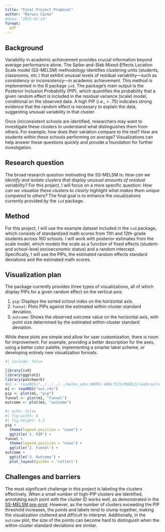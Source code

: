 ```yaml
---
title: "Final Project Proposal"
author: "Marwin Carmo"
#date: "2025-02-14"
format: 
  pdf
---
```


## Background

Variability in academic achievement provides crucial information beyond average performance alone. The Spike-and-Slab Mixed-Effects Location Scale model (SS-MELSM) methodology identifies clustering units (students, classrooms, etc.) that exhibit unusual levels of residual variability—such as consistency or inconsistency—in academic achievement. This method is implemented in the R package `ivd`. The package's main output is the Posterior Inclusion Probability (PIP), which quantifies the probability that a given random effect is included in the residual variance (scale) model, conditional on the observed data. A high PIP (i.e., > .75) indicates strong evidence that the random effect is necessary to explain the data, suggesting unusual variability in that cluster.

Once (in)consistent schools are identified, researchers may want to investigate these clusters to understand what distinguishes them from others. For example, how does their variation compare to the rest? How are students within these schools performing on average? Visualizations can help answer these questions quickly and provide a foundation for further investigation.

## Research question

The broad research question motivating the SS-MELSM is: *How can we identify and isolate clusters that display unusual amounts of residual variability?* For this project, I will focus on a more specific question: *How can we visualize these clusters to clearly highlight what makes them unique compared to others?* The final goal is to enhance the visualizations currently provided by the `ivd` package.

## Method

For this project, I will use the example dataset included in the `ivd` package, which consists of standardized math scores from 11th and 12th-grade students across 160 schools. I will work with posterior estimates from the scale model, which models the scale as a function of fixed effects (student- and school-level socioeconomic status) and a random intercept. Specifically, I will use the PIPs, the estimated random effects standard deviations and the estimated math scores.

## Visualization plan

The package currently provides three types of visualizations, all of which display PIPs for a given random effect on the vertical axis:

1. `pip`: Displays the sorted school index on the horizontal axis.
2. `funnel`: Plots PIPs against the estimated within-cluster standard deviation.
3. `outcome`: Shows the observed outcome value on the horizontal axis, with point size determined by the estimated within-cluster standard deviation.

<!-- offers the user three types of visualization, all including  the PIPs for a given random effect on the vertical axis: (1) `pip`, which shows the sorted school index on the horizontal axis; (2) `funnel`, that provides the PIPs over the estimated within-cluster SD; and (3) `outcome`, with the observed outcome value on the horizontal axis and points size governed by the estimated within-cluster SD. -->

While these plots are simple and allow for user customization, there is room for improvement. For example, providing a better description for the axes, using a better color palette, implementing a smarter label scheme, or developing entirely new visualization formats.

<!-- Even though the output plots are simple to allow user customization, there is a lot of room for improvement. For example, providing a better description for the axes, using a better color palette, smarter label scheme, or developing an entirely different form of visualization.  -->

```r
#| include: false

library(ivd)
library(ggplot2)
library(patchwork)
#m1 <- readRDS("../../../../melms_educ/WORK/-ANALYSIS/MODELS/saeb/out/outm1.rds")
m1 <- readRDS("out.rds")
pip <- plot(m1, "pip")
funnel <- plot(m1, "funnel")
outcome <- plot(m1, "outcome")
```

```r
#| echo: false
#| fig-width: 8
#| fig-height: 3.5
pip + 
  theme(legend.position = "none") +
  ggtitle('1. PIP') +
funnel + 
  theme(legend.position = "none") +
  ggtitle('2. Funnel') +
outcome +
  ggtitle('3. Outcome') +
  plot_layout(guides = 'collect') 
```


## Challenges and barriers

The most significant challenge in this project is labeling the clusters effectively. When a small number of high-PIP clusters are identified, annotating each point with the cluster ID works well, as demonstrated in the [SS-MELSM pre-print](https://osf.io/preprints/psyarxiv/sh6ne_v1). However, as the number of clusters exceeding the PIP threshold increases, the points and labels tend to clump together, making the visualization cluttered and difficult to interpret. Additionally, in the `outcome` plot, the size of the points can become hard to distinguish when the within-cluster standard deviations are similar.

<!-- The most challenging part of this project is about labeling the clusters. When a few high-PIP clusters are identified, annotating the cluster id in each point generally produce good results, as shown in the [SS-MELSM pre-print](https://osf.io/preprints/psyarxiv/sh6ne_v1). However, as the number of clusters exceeding the PIP threshold increases, the clusters tend to clump on top of each other and so the labels. Additionally, the size of the points in the `outcome` can become hard to distinguish when the within-cluster SDs are closer. A better alternative to visualize the relation between PIP, cluster variation and average achievement is needed.  -->